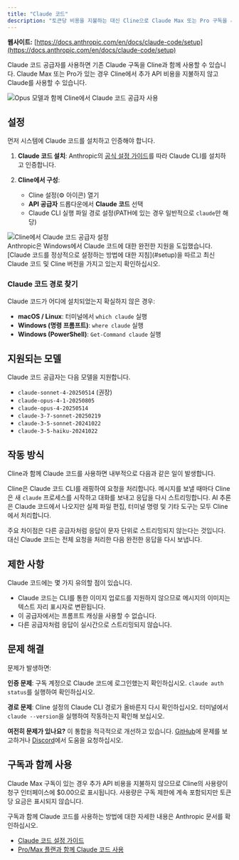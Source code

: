 ```yaml
---
title: "Claude 코드"
description: "토큰당 비용을 지불하는 대신 Cline으로 Claude Max 또는 Pro 구독을 사용하십시오. Claude 코드 공급자를 설정하고 구성하는 방법을 알아보십시오."
---
```


**웹사이트:** [https://docs.anthropic.com/en/docs/claude-code/setup](https://docs.anthropic.com/en/docs/claude-code/setup)

Claude 코드 공급자를 사용하면 기존 Claude 구독을 Cline과 함께 사용할 수 있습니다. Claude Max 또는 Pro가 있는 경우 Cline에서 추가 API 비용을 지불하지 않고 Claude를 사용할 수 있습니다.

<Frame>
	<img
		src="https://storage.googleapis.com/cline_public_images/docs/assets/claude-code-use-opus.gif"
		alt="Opus 모델과 함께 Cline에서 Claude 코드 공급자 사용"
	/>
</Frame>

## 설정

먼저 시스템에 Claude 코드를 설치하고 인증해야 합니다.

1.  **Claude 코드 설치**: Anthropic의 [공식 설정 가이드](https://docs.anthropic.com/en/docs/claude-code/setup)를 따라 Claude CLI를 설치하고 인증합니다.

2.  **Cline에서 구성**:
    -   Cline 설정(⚙️ 아이콘) 열기
    -   **API 공급자** 드롭다운에서 **Claude 코드** 선택
    -   Claude CLI 실행 파일 경로 설정(PATH에 있는 경우 일반적으로 `claude`만 해당)

<Frame>
	<img
		src="https://storage.googleapis.com/cline_public_images/docs/assets/claude-code-setup.gif"
		alt="Cline에서 Claude 코드 공급자 설정"
	/>
</Frame>

<br />

<Accordion title="Windows 설정">
	Anthropic은 Windows에서 Claude 코드에 대한 완전한 지원을 도입했습니다. [Claude 코드를 정상적으로 설정하는 방법에 대한 지침](#setup)을 따르고 최신 Claude 코드 및 Cline 버전을 가지고 있는지 확인하십시오.
</Accordion>

### Claude 코드 경로 찾기

Claude 코드가 어디에 설치되었는지 확실하지 않은 경우:

-   **macOS / Linux**: 터미널에서 `which claude` 실행
-   **Windows (명령 프롬프트)**: `where claude` 실행
-   **Windows (PowerShell)**: `Get-Command claude` 실행

## 지원되는 모델

Claude 코드 공급자는 다음 모델을 지원합니다.

-   `claude-sonnet-4-20250514` (권장)
-   `claude-opus-4-1-20250805`
-   `claude-opus-4-20250514`
-   `claude-3-7-sonnet-20250219`
-   `claude-3-5-sonnet-20241022`
-   `claude-3-5-haiku-20241022`

## 작동 방식

Cline과 함께 Claude 코드를 사용하면 내부적으로 다음과 같은 일이 발생합니다.

Cline은 Claude 코드 CLI를 래핑하여 요청을 처리합니다. 메시지를 보낼 때마다 Cline은 새 `claude` 프로세스를 시작하고 대화를 보내고 응답을 다시 스트리밍합니다. AI 추론은 Claude 코드에서 나오지만 실제 파일 편집, 터미널 명령 및 기타 도구는 모두 Cline에서 처리합니다.

주요 차이점은 다른 공급자처럼 응답이 문자 단위로 스트리밍되지 않는다는 것입니다. 대신 Claude 코드는 전체 요청을 처리한 다음 완전한 응답을 다시 보냅니다.

## 제한 사항

Claude 코드에는 몇 가지 유의할 점이 있습니다.

-   Claude 코드는 CLI를 통한 이미지 업로드를 지원하지 않으므로 메시지의 이미지는 텍스트 자리 표시자로 변환됩니다.
-   이 공급자에서는 프롬프트 캐싱을 사용할 수 없습니다.
-   다른 공급자처럼 응답이 실시간으로 스트리밍되지 않습니다.

## 문제 해결

문제가 발생하면:

**인증 문제**: 구독 계정으로 Claude 코드에 로그인했는지 확인하십시오. `claude auth status`를 실행하여 확인하십시오.

**경로 문제**: Cline 설정의 Claude CLI 경로가 올바른지 다시 확인하십시오. 터미널에서 `claude --version`을 실행하여 작동하는지 확인해 보십시오.

**여전히 문제가 있나요?** 이 통합을 적극적으로 개선하고 있습니다. [GitHub](https://github.com/cline/cline/issues)에 문제를 보고하거나 [Discord](https://discord.gg/cline)에서 도움을 요청하십시오.

## 구독과 함께 사용

Claude Max 구독이 있는 경우 추가 API 비용을 지불하지 않으므로 Cline의 사용량이 청구 인터페이스에 $0.00으로 표시됩니다. 사용량은 구독 제한에 계속 포함되지만 토큰당 요금은 표시되지 않습니다.

구독과 함께 Claude 코드를 사용하는 방법에 대한 자세한 내용은 Anthropic 문서를 확인하십시오.

-   [Claude 코드 설정 가이드](https://docs.anthropic.com/en/docs/claude-code/setup)
-   [Pro/Max 플랜과 함께 Claude 코드 사용](https://support.anthropic.com/en/articles/11145838-using-claude-code-with-your-pro-or-max-plan)
